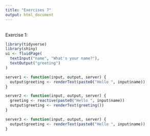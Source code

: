 ```yaml
---
title: "Exercises 7"
output: html_document
---
```


\
Exercise 1:
\
```r
library(tidyverse)
library(shiny)
ui <- fluidPage(
  textInput("name", "What's your name?"),
  textOutput("greeting")
)
```

```r
server1 <- function(input, output, server) {
  output$greeting <- renderText(paste0("Hello ", input$name))
}

server2 <- function(input, output, server) {
  greeting <- reactive(paste0("Hello ", input$name))
  output$greeting <- renderText(greeting())
}

server3 <- function(input, output, server) {
  output$greeting <- renderText(paste0("Hello ", input$name))
}
```
\
\





